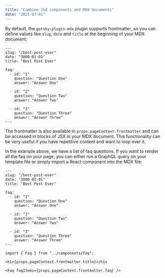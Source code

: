 ```yaml
---
title: "Combine JSX components and MDX documents"
date: "2021-07-01"
---
```


By default, the `gatsby-plugin-mdx` plugin supports frontmatter, so you can define values like `slug`, `date` and `title` at the beginning of your MDX document:

```best-post-ever.mdx
---
slug: "/best-post-ever"
date: "3000-01-01"
title: "Best Post Ever"

faq:
  - id: "1"
    question: "Question One"
    answer: "Answer One"

  - id: "2"
    question: "Question Two"
    answer: "Answer Two"

  - id: "3"
    question: "Question Three"
    answer: "Answer Three"
---
```

The frontmatter is also available in `props.pageContext.frontmatter` and can be accessed in blocks of JSX in your MDX document. This functionality can be very useful if you have repetitive content and want to loop over it.

In the example above, we have a list of faq questions. If you want to render all the faq on your page, you can either run a GraphQL query on your template file or simply import a React component into the MDX file:

```best-post-ever.mdx
---
slug: "/best-post-ever"
date: "3000-01-01"
title: "Best Post Ever"

faq:
  - id: "1"
    question: "Question One"
    answer: "Answer One"

  - id: "2"
    question: "Question Two"
    answer: "Answer Two"

  - id: "3"
    question: "Question Three"
    answer: "Answer Three"
---

import { Faq } from "../components/faq";

<h1>{props.pageContext.frontmatter.title}</h1>

<Faq faqItems={props.pageContext.frontmatter.faq} />
```
